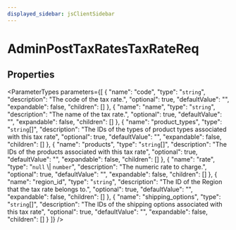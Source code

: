 ```yaml
---
displayed_sidebar: jsClientSidebar
---
```



# AdminPostTaxRatesTaxRateReq

## Properties

<ParameterTypes parameters={[
  {
    "name": "code",
    "type": "`string`",
    "description": "The code of the tax rate.",
    "optional": true,
    "defaultValue": "",
    "expandable": false,
    "children": []
  },
  {
    "name": "name",
    "type": "`string`",
    "description": "The name of the tax rate.",
    "optional": true,
    "defaultValue": "",
    "expandable": false,
    "children": []
  },
  {
    "name": "product_types",
    "type": "`string`[]",
    "description": "The IDs of the types of product types associated with this tax rate",
    "optional": true,
    "defaultValue": "",
    "expandable": false,
    "children": []
  },
  {
    "name": "products",
    "type": "`string`[]",
    "description": "The IDs of the products associated with this tax rate",
    "optional": true,
    "defaultValue": "",
    "expandable": false,
    "children": []
  },
  {
    "name": "rate",
    "type": "``null`` \\| `number`",
    "description": "The numeric rate to charge.",
    "optional": true,
    "defaultValue": "",
    "expandable": false,
    "children": []
  },
  {
    "name": "region_id",
    "type": "`string`",
    "description": "The ID of the Region that the tax rate belongs to.",
    "optional": true,
    "defaultValue": "",
    "expandable": false,
    "children": []
  },
  {
    "name": "shipping_options",
    "type": "`string`[]",
    "description": "The IDs of the shipping options associated with this tax rate",
    "optional": true,
    "defaultValue": "",
    "expandable": false,
    "children": []
  }
]} />
